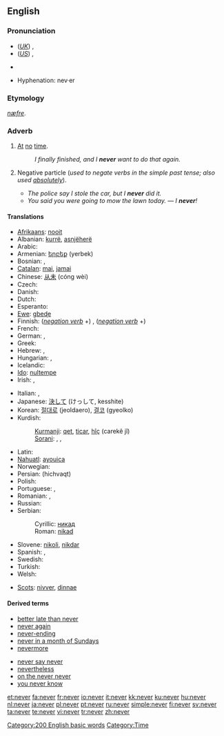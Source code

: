 {{wikipedia}}
==English==

{{rank|first|down|good|99|never|shall|most|where}}

===Pronunciation===
* (''[[Received Pronunciation|UK]]'') {{IPA|/ˈnɛvə/}}, {{SAMPA|/"nEv@/}}
* (''[[General American|US]]'') {{IPA|/ˈnɛvɚ/}}, {{SAMPA|/"nEv@`/}}
* {{audio|en-us-never.ogg|Audio (US)}}
*: {{rhymes|ɛvə(r)}}
* Hyphenation: nev&middot;er

===Etymology===
{{OE.}} ''[[næfre]]''.

===Adverb===
{{en-adv|-}}

# [[at|At]] [[no]] [[time]].
#: ''I finally finished, and I '''never''' want to do that again.''
# {{colloquial}} Negative particle (''used to negate verbs in the simple past tense; also used [[absolutely]]'').
#* ''The police say I stole the car, but I '''never''' did it.''
#* ''You said you were going to mow the lawn today.'' &mdash; ''I '''never'''!''<!--example of "never" used absolutely in this sense-->

====Translations====
{{trans-top|at no time}}
* [[Afrikaans]]: [[nooit]]
* Albanian: [[kurrë]], [[asnjëherë]]
* Arabic: {{Arab|[[ابدا|أبَدًا]]}} {{IPAchar|(’ábadan)}}
* Armenian: [[երբեք]] (yerbek)
* Bosnian: {{t-|bs|nikad}}, {{t-|bs|nikada}}
* [[Catalan]]: [[mai]], [[jamai]]
* Chinese: [[从未]] (cóng wèi)
* Czech: {{t+|cs|nikdy}}
* Danish: {{t+|da|aldrig}}
* Dutch: {{t+|nl|nooit}}
* Esperanto: {{t-|eo|neniam|xs=Esperanto}}
* [[Ewe]]: [[gbeɖe]]
* Finnish: (''[[:Category:Finnish negation verb forms|negation verb]]'' +) {{t+|fi|koskaan}}, (''[[:Category:Finnish negation verb forms|negation verb]]'' +) {{t-|fi|ikinä}}
* French: {{t+|fr|jamais}}
* German: {{t+|de|nie}}, {{t+|de|niemals}}
* Greek: {{t+|el|ποτέ|sc=Grek}}
* Hebrew: {{t-|he|אף פעם|sc=Hebr}}, {{t-|he|לעולם לא|sc=Hebr}}
* Hungarian: {{t+|hu|soha}}, {{t+|hu|sohasem}}
* Icelandic: {{t+|is|aldrei}}
* [[Ido]]: [[nultempe]]
* Irish: {{t|ga|ariamh|xs=Irish}}, {{t-|ga|go deo|xs=Irish}} {{context|after a negative}}
{{trans-mid}}
* Italian: {{t-|it|giammai}}, {{t+|it|mai}}
* Japanese: [[決して]] (けっして, kesshite)
* Korean: [[절대로]] (jeoldaero), [[결코]] (gyeolko)
* Kurdish:
*: [[Kurmanji]]: [[qet]], [[ticar]], [[hîç]] (carekê jî)
*: [[Sorani]]: {{KUchar|[[هیچ]]}}, {{KUchar|[[قه‌د]]}}, {{KUchar|[[هه‌رگیز]]}}
* Latin: {{t-|la|numquam}}
* [[Nahuatl]]: [[ayouica]]
* Norwegian: {{t+|no|aldri}}
* Persian: {{fa-Arab|[[هیچ وقت]]}} (hichvaqt)
* Polish: {{t+|pl|nigdy}}
* Portuguese: {{t+|pt|nunca}}, {{t+|pt|jamais}}
* Romanian: {{t-|ro|niciodată}}, {{t-|ro|nicicând}}
* Russian: {{t+|ru|никогда|tr=nikogdá|sc=Cyrl}}
* Serbian:
*: Cyrillic: [[никад#Serbian|никад]]
*: Roman: [[nikad#Serbian|nikad]]
* Slovene: [[nikoli]], [[nikdar]]
* Spanish: {{t+|es|nunca}}, {{t-|es|jamás}}
* Swedish: {{t+|sv|aldrig}}
* Turkish: {{t+|tr|asla}}
* Welsh: {{t-|cy|byth|xs=Welsh}}
{{trans-bottom}}

{{trans-top|nonstandard: did not}}
{{trans-mid}}
{{trans-bottom}}

{{checktrans}}
* [[Scots]]: [[nivver]], [[dinnae]]

====Derived terms====
{{rel-top|terms derived from ''never''}}
* [[better late than never]]
* [[never again]]
* [[never-ending]]
* [[never in a month of Sundays]]
* [[nevermore]]
{{rel-mid}}
* [[never say never]]
* [[nevertheless]]
* [[on the never never]]
* [[you never know]]
{{rel-bottom}}

[[Category:200 English basic words]]
[[Category:Time]]

[[et:never]]
[[fa:never]]
[[fr:never]]
[[io:never]]
[[it:never]]
[[kk:never]]
[[ku:never]]
[[hu:never]]
[[nl:never]]
[[ja:never]]
[[pl:never]]
[[pt:never]]
[[ru:never]]
[[simple:never]]
[[fi:never]]
[[sv:never]]
[[ta:never]]
[[te:never]]
[[vi:never]]
[[tr:never]]
[[zh:never]]